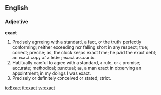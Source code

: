 ==English==

===Adjective===

'''exact'''

#Precisely agreeing with a standard, a fact, or the truth; perfectly conforming; neither exceeding nor falling short in any respect; true; correct; precise; as, the clock keeps exact time; he paid the exact debt; an exact copy of a letter; exact accounts.
#Habitually careful to agree with a standard, a rule, or a promise; accurate; methodical; punctual; as, a man exact in observing an appointment; in my doings I was exact.
#Precisely or definitely conceived or stated; strict.

[[io:Exact]]
[[it:exact]]
[[sv:exact]]